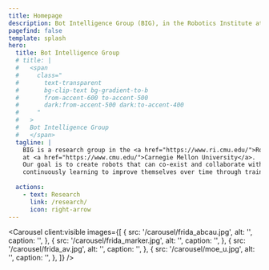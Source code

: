 ```yaml
---
title: Homepage
description: Bot Intelligence Group (BIG), in the Robotics Institute at Carnegie Mellon University.
pagefind: false
template: splash
hero:
  title: Bot Intelligence Group 
  # title: |
  #   <span
  #     class="
  #       text-transparent
  #       bg-clip-text bg-gradient-to-b
  #       from-accent-600 to-accent-500
  #       dark:from-accent-500 dark:to-accent-400
  #     "
  #   >
  #   Bot Intelligence Group 
  #   </span>
  tagline: |
    BIG is a research group in the <a href="https://www.ri.cmu.edu/">Robotics Institute</a> 
    at <a href="https://www.cmu.edu/">Carnegie Mellon University</a>. 
    Our goal is to create robots that can co-exist and collaborate with humans in shared environments, 
    continuously learning to improve themselves over time through training, exploration, and interaction. Our philosophical research goal is to develop technologies to remind us of “what makes us human,” promoting human values such as safety, creativity, and compassion. Toward this goal, we develop learning and planning algorithms, data utilization methods, simulation technologies, and agentic models. 
  
  actions:
    - text: Research
      link: /research/
      icon: right-arrow
---
```



<Carousel
  client:visible
  images={[
    {
      src: '/carousel/frida_abcau.jpg',
      alt: '',
      caption: '',
    },
    {
      src: '/carousel/frida_marker.jpg',
      alt: '',
      caption: '',
    },
    {
      src: '/carousel/frida_av.jpg',
      alt: '',
      caption: '',
    },
    {
      src: '/carousel/moe_u.jpg',
      alt: '',
      caption: '',
    },
  ]}
/>
